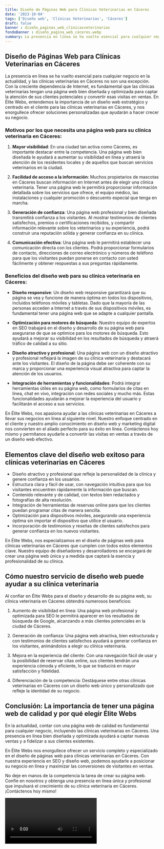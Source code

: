 ```yaml
---
title: Diseño de Páginas Web para Clínicas Veterinarias en Cáceres
date: '2023-10-04'
tags: ['Diseño web', 'Clínicas Veterinarias', 'Cáceres']
draft: false
banner : diseño_paginas_web_clínicasveterinarias
fondoBanner : diseño_pagina_web_cáceres.webp
summary: La presencia en línea se ha vuelto esencial para cualquier negocio en la actualidad, y las clínicas veterinarias en Cáceres no son una excepción. Con la creciente dependencia de Internet, es fundamental que las clínicas veterinarias tengan una página web bien diseñada y optimizada para captar la atención de sus clientes potenciales y convertir esas visitas en ventas. En Élite Webs, entendemos la importancia de un diseño web estratégico y centrado en el cliente para las clínicas veterinarias en Cáceres, y nos enorgullece ofrecer soluciones personalizadas que ayudarán a hacer crecer su negocio.
---
```


## Diseño de Páginas Web para Clínicas Veterinarias en Cáceres

La presencia en línea se ha vuelto esencial para cualquier negocio en la actualidad, y las clínicas veterinarias en Cáceres no son una excepción. Con la creciente dependencia de Internet, es fundamental que las clínicas veterinarias tengan una página web bien diseñada y optimizada para captar la atención de sus clientes potenciales y convertir esas visitas en ventas. En Élite Webs, entendemos la importancia de un diseño web estratégico y centrado en el cliente para las clínicas veterinarias en Cáceres, y nos enorgullece ofrecer soluciones personalizadas que ayudarán a hacer crecer su negocio.

### Motivos por los que necesita una página web para su clínica veterinaria en Cáceres:

1. **Mayor visibilidad**: En una ciudad tan activa como Cáceres, es importante destacar entre la competencia. Una página web bien diseñada le ayudará a aumentar su visibilidad en línea y atraerá la atención de los residentes locales y de aquellos que buscan servicios veterinarios en la ciudad.

2. **Facilidad de acceso a la información**: Muchos propietarios de mascotas en Cáceres buscan información en Internet antes de elegir una clínica veterinaria. Tener una página web le permitirá proporcionar información detallada sobre los servicios que ofrece, el equipo médico, las instalaciones y cualquier promoción o descuento especial que tenga en marcha.

3. **Generación de confianza**: Una página web profesional y bien diseñada transmitirá confianza a los visitantes. Al mostrar testimonios de clientes satisfechos, premios o certificaciones recibidos, y compartir información relevante sobre los veterinarios y su experiencia, podrá construir una reputación sólida y generar confianza en su clínica.

4. **Comunicación efectiva**: Una página web le permitirá establecer una comunicación directa con los clientes. Podrá proporcionar formularios de contacto, direcciones de correo electrónico y números de teléfono para que los visitantes puedan ponerse en contacto con usted fácilmente y obtener respuestas a sus preguntas rápidamente.

### Beneficios del diseño web para su clínica veterinaria en Cáceres:

- **Diseño responsive**: Un diseño web responsive garantizará que su página se vea y funcione de manera óptima en todos los dispositivos, incluidos teléfonos móviles y tabletas. Dado que la mayoría de las personas acceden a Internet a través de sus dispositivos móviles, es fundamental tener una página web que se adapte a cualquier pantalla.

- **Optimización para motores de búsqueda**: Nuestro equipo de expertos en SEO trabajará en el diseño y desarrollo de su página web para asegurarse de que se optimice para los motores de búsqueda. Esto ayudará a mejorar su visibilidad en los resultados de búsqueda y atraerá tráfico de calidad a su sitio.

- **Diseño atractivo y profesional**: Una página web con un diseño atractivo y profesional reflejará la imagen de su clínica veterinaria y destacará ante los visitantes. El diseño de la página debe ser coherente con su marca y proporcionar una experiencia visual atractiva para captar la atención de los usuarios.

- **Integración de herramientas y funcionalidades**: Podrá integrar herramientas útiles en su página web, como formularios de citas en línea, chat en vivo, integración con redes sociales y mucho más. Estas funcionalidades ayudarán a mejorar la experiencia del usuario y facilitarán el acceso a sus servicios.

En Élite Webs, nos apasiona ayudar a las clínicas veterinarias en Cáceres a llevar sus negocios en línea al siguiente nivel. Nuestro enfoque centrado en el cliente y nuestro amplio conocimiento en diseño web y marketing digital nos convierten en el aliado perfecto para su éxito en línea. Contáctenos hoy mismo y permítanos ayudarle a convertir las visitas en ventas a través de un diseño web efectivo.

<GifSeo />

<Cta />

## Elementos clave del diseño web exitoso para clínicas veterinarias en Cáceres

- Diseño atractivo y profesional que refleje la personalidad de la clínica y genere confianza en los usuarios.
- Estructura clara y fácil de usar, con navegación intuitiva para que los visitantes encuentren rápidamente la información que buscan.
- Contenido relevante y de calidad, con textos bien redactados y fotografías de alta resolución.
- Integración de herramientas de reservas online para que los clientes puedan programar citas de manera sencilla.
- Optimización para dispositivos móviles, asegurando una experiencia óptima sin importar el dispositivo que utilice el usuario.
- Incorporación de testimonios y reseñas de clientes satisfechos para generar confianza en los nuevos visitantes.

En Élite Webs, nos especializamos en el diseño de páginas web para clínicas veterinarias en Cáceres que cumplen con todos estos elementos clave. Nuestro equipo de diseñadores y desarrolladores se encargará de crear una página web única y a medida que captará la esencia y profesionalidad de su clínica.

## Cómo nuestro servicio de diseño web puede ayudar a su clínica veterinaria

Al confiar en Élite Webs para el diseño y desarrollo de su página web, su clínica veterinaria en Cáceres obtendrá numerosos beneficios:

1. Aumento de visibilidad en línea: Una página web profesional y optimizada para SEO le permitirá aparecer en los resultados de búsqueda de Google, alcanzando a más clientes potenciales en la ciudad de Cáceres.

2. Generación de confianza: Una página web atractiva, bien estructurada y con testimonios de clientes satisfechos ayudará a generar confianza en los visitantes, animándolos a elegir su clínica veterinaria.

3. Mejora en la experiencia del cliente: Con una navegación fácil de usar y la posibilidad de reservar citas online, sus clientes tendrán una experiencia cómoda y eficiente, lo que se traducirá en mayor satisfacción y fidelidad.

4. Diferenciación de la competencia: Destáquese entre otras clínicas veterinarias en Cáceres con un diseño web único y personalizado que refleje la identidad de su negocio.

## Conclusión: La importancia de tener una página web de calidad y por qué elegir Élite Webs

En la actualidad, contar con una página web de calidad es fundamental para cualquier negocio, incluyendo las clínicas veterinarias en Cáceres. Una presencia en línea bien diseñada y optimizada ayudará a captar nuevas ventas y a fidelizar a sus clientes existentes.

En Élite Webs nos enorgullece ofrecer un servicio completo y especializado en el diseño de páginas web para clínicas veterinarias en Cáceres. Con nuestra experiencia en SEO y diseño web, podemos ayudarle a posicionar su negocio en línea y maximizar las conversiones de visitantes en ventas.

No deje en manos de la competencia la tarea de crear su página web. Confíe en nosotros y obtenga una presencia en línea única y profesional que impulsará el crecimiento de su clínica veterinaria en Cáceres. ¡Contáctenos hoy mismo!

<Video />

<CtaBot job='Clínicas Veterinarias' city='Cáceres'/>

<Gmaps query='Cáceres+españa+maps' />